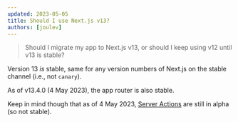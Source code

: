 ```yaml
---
updated: 2023-05-05
title: Should I use Next.js v13?
authors: [joulev]
---
```


> Should I migrate my app to Next.js v13, or should I keep using v12 until v13 is stable?

Version 13 _is_ stable, same for any version numbers of Next.js on the stable channel (i.e., not
`canary`).

As of v13.4.0 (4 May 2023), the app router is also stable.

Keep in mind though that as of 4 May 2023,
[Server Actions](https://nextjs.org/docs/app/building-your-application/data-fetching/server-actions)
are still in alpha (so not stable).

